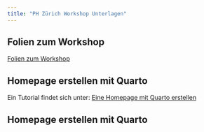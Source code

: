 ```yaml
---
title: "PH Zürich Workshop Unterlagen"
---
```


## Folien zum Workshop

[Folien zum Workshop](docs/Workshop.pptx)

## Homepage erstellen mit Quarto

Ein Tutorial findet sich unter:
[Eine Homepage mit Quarto erstellen](https://www.youtube.com/watch?v=e9qCS8ODs4o&list=PLkrJrLs7xfbXcEKhTCKRSr2VXH4yiBeXo)

## Homepage erstellen mit Quarto